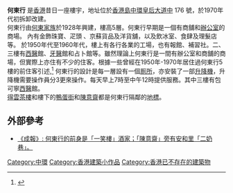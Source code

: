 '''何東行''' 是[[香港|香港]]昔日一座樓宇，地址位於[[香港島|香港島]][[中環|中環]][[皇后大道中|皇后大道中]] 176 號，於1970年代初拆卸改建。<br>何東行由[[何啟東家族|何東家族]]於1928年興建，樓高5層。何東行早期是一個有商舖和[[辦公室|辦公室]]的商場。 內有金飾珠寶、疋頭 、京蘇貨品及洋貨舖，以及飲冰室、食肆及理髮店等。 於1950年代至1960年代，樓上有各行各業的工場，也有報館、補習社。二、三樓有[[醫生|西醫]]館、[[牙醫|牙醫]]館和占卜館等。雖然理論上何東行是一間有辦公室和商舖的商場，但實際上亦住有不少的住客。根據一些曾經在1950年-1970年居住過何東行5樓的前住客引述,<ref>{{Cite web |url=http://www.hk-place.com/vp.php?board=1&id=2219-1 |title=香港地方 |accessdate=2007-02-27 |archive-date=2016-03-04 |archive-url=https://web.archive.org/web/20160304200509/http://www.hk-place.com/vp.php?board=1&id=2219-1 |dead-url=no }}</ref>  何東行的設計是每一層設有一個[[厠所|厠所]]，亦安裝了一部[[升降機|升降機]]，升降機需要操作員分3更來操作。每天早上7時至中午12時提供服務。其中三樓有包可寧[[醫生|西醫]]館。<br>[[得雲茶樓|得雲茶樓]]和樓下的[[鴨蛋街|鴨蛋街]]和[[陳意齋|陳意齋]]都是何東行隔鄰的[[地標|地標]]。

==外部參考==
<references/>
* [https://web.archive.org/web/20061202170720/http://www.singpao.com/20061014/feature/880341.html 《成報》: 何東行的前身是「一笑樓」酒家；「陳意齋」旁有安和里「二奶巷」。] 

[[Category:中環|Category:中環]]
[[Category:香港建築小作品|Category:香港建築小作品]]
[[Category:香港已不存在的建築物|Category:香港已不存在的建築物]]